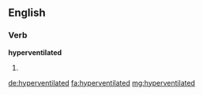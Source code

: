 ==English==

===Verb===
'''hyperventilated'''

# {{past of|hyperventilate}}

[[de:hyperventilated]]
[[fa:hyperventilated]]
[[mg:hyperventilated]]